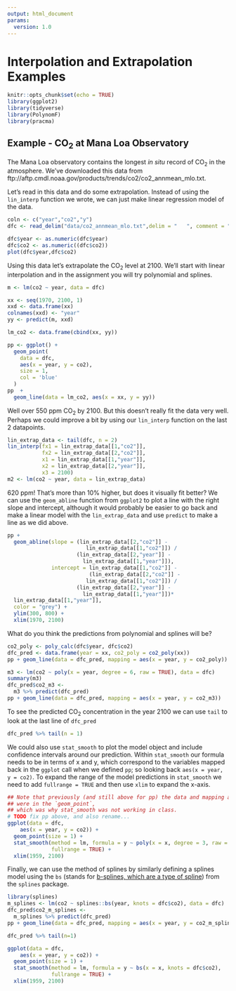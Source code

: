 ```yaml
---
output: html_document
params:
  version: 1.0
---
```


# Interpolation and Extrapolation Examples {.unnumbered}

```r
knitr::opts_chunk$set(echo = TRUE)
library(ggplot2)
library(tidyverse)
library(PolynomF)
library(pracma)
```

## Example - CO~2~ at Mana Loa Observatory

The Mana Loa observatory contains the longest *in situ* record of CO~2~ in the atmosphere. We've downloaded this data from  ftp://aftp.cmdl.noaa.gov/products/trends/co2/co2_annmean_mlo.txt. 

Let's read in this data and do some extrapolation. Instead of using the `lin_interp` function we wrote, we can just make linear regression model of the data. 

```r
coln <- c("year","co2","y")
dfc <- read_delim("data/co2_annmean_mlo.txt",delim = "   ", comment = "#",col_names = coln)

dfc$year <- as.numeric(dfc$year)
dfc$co2 <- as.numeric((dfc$co2))
plot(dfc$year,dfc$co2)


```

Using this data let's extrapolate the CO~2~ level at 2100. We'll start with linear interpolation and in the assignment you will try polynomial and splines.

```r
m <- lm(co2 ~ year, data = dfc)

xx <- seq(1970, 2100, 1)
xxd <- data.frame(xx)
colnames(xxd) <- "year"
yy <- predict(m, xxd)

lm_co2 <- data.frame(cbind(xx, yy))

pp <- ggplot() +
  geom_point(
    data = dfc,
    aes(x = year, y = co2),
    size = 1,
    col = 'blue'
  )
pp  +
  geom_line(data = lm_co2, aes(x = xx, y = yy))
```

Well over 550 ppm CO~2~ by 2100. But this doesn't really fit the data very well. Perhaps we could improve a bit by using our `lin_interp` function on the last 2 datapoints. 

```r
lin_extrap_data <- tail(dfc, n = 2)
lin_interp(fx1 = lin_extrap_data[[1,"co2"]],
           fx2 = lin_extrap_data[[2,"co2"]], 
           x1 = lin_extrap_data[[1,"year"]],
           x2 = lin_extrap_data[[2,"year"]], 
           x3 = 2100)
m2 <- lm(co2 ~ year, data = lin_extrap_data)

```

620 ppm! That's more than 10% higher, but does it visually fit better? We can use the `geom_abline` function from `ggplot2` to plot a line with the right slope and intercept, although it would probably be easier to go back and make a linear model with the `lin_extrap_data` and use `predict` to make a line as we did above. 

```r
pp +
  geom_abline(slope = (lin_extrap_data[[2,"co2"]] - 
                         lin_extrap_data[[1,"co2"]]) / 
                      (lin_extrap_data[[2,"year"]] - 
                        lin_extrap_data[[1,"year"]]), 
              intercept = lin_extrap_data[[1,"co2"]] -
                          (lin_extrap_data[[2,"co2"]] - 
                         lin_extrap_data[[1,"co2"]]) / 
                      (lin_extrap_data[[2,"year"]] - 
                        lin_extrap_data[[1,"year"]])*
  lin_extrap_data[[1,"year"]], 
  color = "grey") + 
  ylim(300, 800) + 
  xlim(1970, 2100)
```

What do you think the predictions from polynomial and splines will be? 

```r
co2_poly <- poly_calc(dfc$year, dfc$co2)
dfc_pred <- data.frame(year = xx, co2_poly = co2_poly(xx))
pp + geom_line(data = dfc_pred, mapping = aes(x = year, y = co2_poly))


```

```r
m3 <- lm(co2 ~ poly(x = year, degree = 6, raw = TRUE), data = dfc)
summary(m3)
dfc_pred$co2_m3 <- 
  m3 %>% predict(dfc_pred) 
pp + geom_line(data = dfc_pred, mapping = aes(x = year, y = co2_m3))

```
To see the predicted CO~2~ concentration in the year 2100 we can use `tail` to look at the last line of `dfc_pred`
```r
dfc_pred %>% tail(n = 1)
```

We could also use `stat_smooth` to plot the model object and include confidence intervals around our prediction. Within `stat_smooth` our formula needs to be in terms of x and y, which correspond to the variables mapped back in the `ggplot` call when we defined `pp`; so looking back `aes(x = year, y = co2)`. To expand the range of the model predictions in `stat_smooth` we need to add `fullrange = TRUE` and then use `xlim` to expand the x-axis. 

```r
## Note that previously (and still above for pp) the data and mapping arguments
## were in the `geom_point`, 
## which was why stat_smooth was not working in class.  
# TODO fix pp above, and also rename...
ggplot(data = dfc,
    aes(x = year, y = co2)) +
  geom_point(size = 1) + 
  stat_smooth(method = lm, formula = y ~ poly(x = x, degree = 3, raw = TRUE), 
              fullrange = TRUE) + 
  xlim(1959, 2100)
```

Finally, we can use the method of splines by similarly defining a splines model using the `bs` (stands for [b-splines, which are a type of spline](https://en.wikipedia.org/wiki/B-spline)) from the `splines` package.  

```r
library(splines)
m_splines <- lm(co2 ~ splines::bs(year, knots = dfc$co2), data = dfc)
dfc_pred$co2_m_splines <- 
  m_splines %>% predict(dfc_pred) 
pp + geom_line(data = dfc_pred, mapping = aes(x = year, y = co2_m_splines))
```

```r
dfc_pred %>% tail(n=1)
```

```r
ggplot(data = dfc,
    aes(x = year, y = co2)) +
  geom_point(size = 1) + 
  stat_smooth(method = lm, formula = y ~ bs(x = x, knots = dfc$co2), 
              fullrange = TRUE) + 
  xlim(1959, 2100)
```


